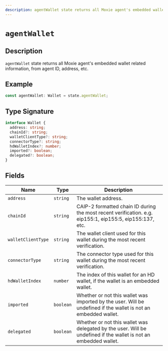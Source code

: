 ```yaml
---
description: agentWallet state returns all Moxie agent's embedded wallet related information, from agent ID, address, etc.
---
```


# `agentWallet`

## Description

`agentWallet` state returns all Moxie agent's embedded wallet related information, from agent ID, address, etc.

## Example

```ts
const agentWallet: Wallet = state.agentWallet;
```

## Type Signature

```ts
interface Wallet {
  address: string;
  chainId?: string;
  walletClientType?: string;
  connectorType?: string;
  hdWalletIndex?: number;
  imported?: boolean;
  delegated?: boolean;
}
```

## Fields

| Name               | Type      | Description                                                                                                      |
| ------------------ | --------- | ---------------------------------------------------------------------------------------------------------------- |
| `address`          | `string`  | The wallet address.                                                                                              |
| `chainId`          | `string`  | CAIP-2 formatted chain ID during the most recent verification. e.g. eip155:1, eip155:5, eip155:137, etc.         |
| `walletClientType` | `string`  | The wallet client used for this wallet during the most recent verification.                                      |
| `connectorType`    | `string`  | The connector type used for this wallet during the most recent verification.                                     |
| `hdWalletIndex`    | `number`  | The index of this wallet for an HD wallet, if the wallet is an embedded wallet.                                  |
| `imported`         | `boolean` | Whether or not this wallet was imported by the user. Will be undefined if the wallet is not an embedded wallet.  |
| `delegated`        | `boolean` | Whether or not this wallet was delegated by the user. Will be undefined if the wallet is not an embedded wallet. |
